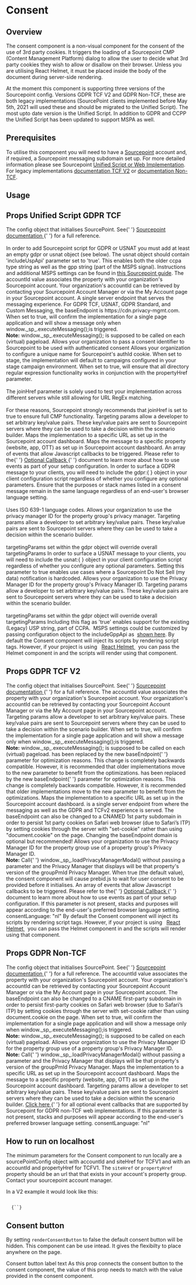 
# Consent

## Overview

The consent component is a non-visual component for the consent of the use of 3rd party cookies. It triggers the loading of a Sourcepoint CMP (Content Management Platform) dialog to allow the user to decide what 3rd party cookies they wish to allow or disallow on their browser.
Unless you are utilising React Helmet, it must be placed inside the body of the document during server-side rendering.

At the moment this component is supporting three versions of the Sourcepoint config. Versions GDPR TCF V2 and GDPR Non-TCF, these are both legacy implementations (SourcePoint clients implemented before May 5th, 2021 will used these and should be migrated to the Unified Script). 
The most upto date version is the Unified Script.
In addition to GDPR and CCPP the Unified Script has been updated to support MSPA as well.

## Prerequisites

To utilise this component you will need to have a [Sourcepoint](https://www.sourcepoint.com) account and, if required, a Sourcepoint messaging subdomain set up. For more detailed information
please see Sourcepoint [Unified Script or Web Implementation](https://docs.sourcepoint.com/hc/en-us/articles/4405412395667-CMP-web-implementation). For legacy implementations [documentation TCF V2](https://documentation.sourcepoint.com/web-implementation/web-implementation/sourcepoint-gdpr-and-tcf-v2-support/) or
[documentation Non-TCF](https://documentation.sourcepoint.com/web-implementation/web-implementation/gdpr-non-tcf-web-implementation).

## Usage

<CodeFromFile path="examples/consent.tsx" />

## Props Unified Script GDPR TCF

<LegacyBlock marginTop="sizing040">
  <Prop name="sourcePointConfigUnified" required>
    The config object that initialises SourcePoint. See{' '}
    <a href="https://docs.sourcepoint.com/hc/en-us/articles/4405412419731">
      Sourcepoint documentation
    </a>{' '}
    for a full reference.
    <br/>
    <br/>
    In order to add Sourcepoint script for GDPR or USNAT you must add at least an empty gdpr or usnat object (see below).
    The usnat object should contain 'includeUspApi' parameter set to 'true'. This enables both the older ccpa type string as well as the gpp string (part of the MSPS signal). Instructions and additional MSPS settings can be found in <a href="https://docs.sourcepoint.com/hc/en-us/articles/21455316499731#h_01HC0NYD93FV6MBBH6Y1NPCRMX" target="_blank">this Sourcepoint guide</a>. 
    <Prop name="accountId" type="number" required>
      The accountId value associates the property with your organization's
      Sourcepoint account. Your organization's accountId can be retrieved by
      contacting your Sourcepoint Account Manager or via the My Account page in
      your Sourcepoint account.
    </Prop>
    <Prop name="baseEndpoint" type="string">
      A single server endpoint that serves the messaging experience.
      For GDPR TCF, USNAT, GDPR Standard, and Custom Messaging, the baseEndpoint is https://cdn.privacy-mgmt.com.
    </Prop>
    <Prop name="isSPA" type="boolean">
      When set to true, will confirm the implementation for a single page
      application and will show a message only when
      window._sp_.executeMessaging();is triggered.
      <br />
      <b>Note:</b> <InlineCode>window._sp_.executeMessaging();</InlineCode> is
      supposed to be called on each (virtual) pageload.
    </Prop>
    <Prop name="authId" type="number">
      Allows your organization to pass a consent identifier to Sourcepoint to be used with authenticated consent
    </Prop>
    <Prop name="authCookie" type="string">
      Allows your organization to configure a unique name for Sourcepoint's authId cookie.
    </Prop>
    <Prop name="campaignEnv" type="string">
      When set to stage, the implementation will default to campaigns configured in your stage campaign environment.
    </Prop>
    <Prop name="joinHref" type="boolean">
      When set to true, will ensure that all directory regular expression functionality works in conjunction with the propertyHref parameter.
      <br/>
      <br/>
      The joinHref parameter is solely used to test your implementation across different servers while still allowing for URL RegEx matching.
      <br/>
      <br/>
      For these reasons, Sourcepoint strongly recommends that joinHref is set to true to ensure full CMP functionality.
    </Prop>
    <Prop name="targetingParams" type="object">
      Targeting params allow a developer to set arbitrary key/value pairs. These
      key/value pairs are sent to Sourcepoint servers where they can be used to
      take a decision within the scenario builder.
    </Prop>
    <Prop name="propertyHref" type="string" default="false">
      Maps the implementation to a specific URL as set up in the Sourcepoint account dashboard.
    </Prop>
    <Prop name="propertyId" type="number">
      Maps the message to a specific property (website, app, OTT) as set up in Sourcepoint account dashboard.
    </Prop>
    <Prop name="events" type="object">
      An array of events that allow Javascript callbacks to be triggered. Please
      refer to the{' '}
      <a href="https://documentation.sourcepoint.com/web-implementation/web-implementation/sourcepoint-gdpr-and-tcf-v2-support/optional-callbacks-tcfv2">
        Optional Callback
      </a>{' '}
      document to learn more about how to use events as part of your setup
      configuration.
    </Prop>
    <Prop name="gdpr" type="object">
      In order to surface a GDPR message to your clients, you will need to include the gdpr:{ } object in your client configuration script regardless of whether you configure any optional parameters.
      <Prop name="consentLanguage" type="string">
        Ensure that the purposes or stack names listed in a consent message remain in the same language regardless of an end-user's browser language setting.
        <br/>
        <br/>
        Uses ISO 639-1 language codes.
      </Prop>
      <Prop name="groupPmId" type="number">
        Allows your organization to use the privacy manager ID for the property group's privacy manager.
      </Prop>
      <Prop name="targetingParams" type="object">
        Targeting params allow a developer to set arbitrary key/value pairs. These
        key/value pairs are sent to Sourcepoint servers where they can be used to
        take a decision within the scenario builder.
        <br/>
        <br/>
        targetingParams set within the gdpr object will override overall targetingParams
      </Prop>
    </Prop>
    <Prop name="usnat" type="object">
      In order to surface a USNAT message to your clients, you will need to include the usnat:{ } object in your client configuration script regardless of whether you configure any optional parameters.
      <Prop name="alwaysDisplayDNS" type="boolean">
        Setting this parameter to true enables use cases where a Sourcepoint Do Not Sell (my data) notification is hardcoded.
      </Prop>
      <Prop name="groupPmId" type="number">
        Allows your organization to use the Privacy Manager ID for the property group's Privacy Manager ID.
      </Prop>
      <Prop name="targetingParams" type="object">
        Targeting params allow a developer to set arbitrary key/value pairs. These
        key/value pairs are sent to Sourcepoint servers where they can be used to
        take a decision within the scenario builder.
        <br/>
        <br/>
        targetingParams set within the gdpr object will override overall targetingParams
      </Prop>
      <Prop name="includeUspApi" type="boolean | MSPATransactions">
        Including this flag as 'true' enables support for the existing (Legacy) USP string, part of CCPA.&nbsp;
        MSPS settings could be customized by passing configuration object to the includeGppApi as&nbsp;
        <a href="https://docs.sourcepoint.com/hc/en-us/articles/21455316499731-GPP-Multi-State-Privacy-String-MSPS-Transition-readiness-web-and-app-" target="_blank">shown here</a>.
      </Prop>
    </Prop>
  </Prop>
  <Prop name="reactHelmet" type="react-helmet Helmet Component">
    By default the Consent component will inject its scripts by rendering
    script tags. However, if your project is using &nbsp;
    <a href="https://www.npmjs.com/package/react-helmet" target="_blank">
      React Helmet
    </a>
    &nbsp; you can pass the Helmet component in and the scripts will render
    using that component.
  </Prop>
</LegacyBlock>

## Props GDPR TCF V2

<LegacyBlock marginTop="sizing040">
  <Prop name="sourcePointConfigTCFV2" required>
    The config object that initialises SourcePoint. See{' '}
    <a href="https://documentation.sourcepoint.com/web-implementation/web-implementation/sourcepoint-gdpr-and-tcf-v2-support/gdpr-and-tcf-v2-setup-and-configuration_v1.1.3">
      Sourcepoint documentation
    </a>{' '}
    for a full reference.
    <Prop name="accountId" type="number" required>
      The accountId value associates the property with your organization's
      Sourcepoint account. Your organization's accountId can be retrieved by
      contacting your Sourcepoint Account Manager or via the My Account page in
      your Sourcepoint account.
    </Prop>
    <Prop name="targetingParams" type="object">
      Targeting params allow a developer to set arbitrary key/value pairs. These
      key/value pairs are sent to Sourcepoint servers where they can be used to
      take a decision within the scenario builder.
    </Prop>
    <Prop name="isSPA" type="boolean">
      When set to true, will confirm the implementation for a single page
      application and will show a message only when
      window._sp_.executeMessaging();is triggered.
      <br />
      <b>Note:</b> <InlineCode>window._sp_.executeMessaging();</InlineCode> is
      supposed to be called on each (virtual) pageload.
    </Prop>
    <Prop name="mmsDomain" type="string">
      has been replaced by the new <InlineCode>baseEndpoint</InlineCode>{' '}
      parameter for optimization reasons. This change is completely backwards
      compatible. However, it is recommended that older implementations move to
      the new parameter to benefit from the optimizations.
    </Prop>
    <Prop name="wrapperAPIOrigin" type="string">
      has been replaced by the new <InlineCode>baseEndpoint</InlineCode>{' '}
      parameter for optimization reasons. This change is completely backwards
      compatible. However, it is recommended that older implementations move to
      the new parameter to benefit from the optimizations.
    </Prop>
    <Prop name="propertyHref" type="boolean">
      Maps the implementation to a specific URL as set up in the Sourcepoint
      account dashboard.
    </Prop>
    <Prop name="baseEndpoint" type="string">
      is a single server endpoint from where the messaging as well as the GDPR
      and TCFv2 experience is served. The baseEndpoint can also be changed to a
      CNAMED 1st party subdomain in order to persist 1st party cookies on Safari
      web browser (due to Safari’s ITP) by setting cookies through the server
      with "set-cookie" rather than using "document.cookie" on the page.
      Changing the baseEndpoint domain is optional but recommended!
    </Prop>
    <Prop name="groupPmId" type="number">
      Allows your organization to use the Privacy Manager ID for the property
      group use of a property group's Privacy Manager ID.
      <br />
      <b>Note:</b> Call{' '}
      <InlineCode>window._sp_.loadPrivacyManagerModal()</InlineCode> without
      passing a parameter and the Privacy Manager that displays will be that
      property's version of the groupPmId Privacy Manager.
    </Prop>
    <Prop name="waitForConsent" type="boolean" default="false">
      When true (the default value), the consent component will cause prebid.js
      to wait for user consent to be provided before it initialises.
    </Prop>
    <Prop name="events" type="object">
      An array of events that allow Javascript callbacks to be triggered. Please
      refer to the{' '}
      <a href="https://documentation.sourcepoint.com/web-implementation/web-implementation/sourcepoint-gdpr-and-tcf-v2-support/optional-callbacks-tcfv2">
        Optional Callback
      </a>{' '}
      document to learn more about how to use events as part of your setup
      configuration.
    </Prop>
    <Prop name="consentLanguage" type="string">
      If this parameter is not present, stacks and purposes will appear
      according to the end-user's preferred browser language setting.
      <InlineCode>consentLanguage: "nl"</InlineCode>
    </Prop>
  </Prop>
  <Prop name="reactHelmet" type="react-helmet Helmet Component">
    By default the Consent component will inject its scripts by rendering
    script tags. However, if your project is using &nbsp;
    <a href="https://www.npmjs.com/package/react-helmet" target="_blank">
      React Helmet
    </a>
    &nbsp; you can pass the Helmet component in and the scripts will render
    using that component.
  </Prop>
</LegacyBlock>

## Props GDPR Non-TCF

<LegacyBlock marginTop="sizing040">
  <Prop name="SourcePointConfigNonTCFV1" required>
    The config object that initialises SourcePoint. See{' '}
    <a href="https://documentation.sourcepoint.com/web-implementation/web-implementation/sourcepoint-gdpr-and-tcf-v2-support/gdpr-and-tcf-v2-setup-and-configuration_v1.1.3">
      Sourcepoint documentation
    </a>{' '}
    for a full reference.
    <Prop name="accountId" type="number" required>
      The accountId value associates the property with your organization's
      Sourcepoint account. Your organization's accountId can be retrieved by
      contacting your Sourcepoint Account Manager or via the My Account page in
      your Sourcepoint account.
    </Prop>
    <Prop name="baseEndpoint" type="string">
      The baseEndpoint can also be changed to a CNAME first-party subdomain in
      order to persist first-party cookies on Safari web browser (due to
      Safari’s ITP) by setting cookies through the server with set-cookie rather
      than using document.cookie on the page.
    </Prop>
    <Prop name="isSPA" type="boolean">
      When set to true, will confirm the implementation for a single page
      application and will show a message only when
      window._sp_.executeMessaging();is triggered.
      <br />
      <b>Note:</b> <InlineCode>window._sp_.executeMessaging();</InlineCode> is
      supposed to be called on each (virtual) pageload.
    </Prop>
    <Prop name="groupPmId" type="number">
      Allows your organization to use the Privacy Manager ID for the property
      group use of a property group's Privacy Manager ID.
      <br />
      <b>Note:</b> Call{' '}
      <InlineCode>window._sp_.loadPrivacyManagerModal()</InlineCode> without
      passing a parameter and the Privacy Manager that displays will be that
      property's version of the groupPmId Privacy Manager.
    </Prop>
    <Prop name="propertyHref" type="string">
      Maps the implementation to a specific URL as set up in the Sourcepoint
      account dashboard.
    </Prop>
    <Prop name="propertyId" type="string">
      Maps the message to a specific property (website, app, OTT) as set up in
      the Sourcepoint account dashboard.
    </Prop>
    <Prop name="targetingParams" type="object">
      Targeting params allow a developer to set arbitrary key/value pairs. These
      key/value pairs are sent to Sourcepoint servers where they can be used to
      take a decision within the scenario builder.
    </Prop>
    <Prop name="events" type="object">
      <a
        href="https://documentation.sourcepoint.com/web-implementation/web-implementation/gdpr-non-tcf-web-implementation/optional-event-callbacks-for-gdpr-non-tcf-web-implementation"
        target="_blank"
      >
        Click here
      </a>{' '}
      for all optional event callbacks that are supported by Sourcepoint for
      GDPR non-TCF web implementations.
    </Prop>
    <Prop name="consentLanguage" type="string">
      If this parameter is not present, stacks and purposes will appear
      according to the end-user's preferred browser language setting.
      <InlineCode>consentLanguage: "nl"</InlineCode>
    </Prop>
  </Prop>
</LegacyBlock>

## How to run on localhost

The minimum parameters for the Consent component to run locally are a sourcePointConfig object with accountId and siteHref for TCFV1 and with an accountId and propertyHref for TCFV1.
The `siteHref` or `propertyHref` property should be an url that that exists in your account's property group. Contact your sourcepoint account manager.

In a V2 example it would look like this:

<Code>
  {`<Consent
    sourcePointConfigTCFV2={{
      accountId: accountId,
      propertyHref: 'http://newskit.co.uk/'
    }}
  />`}
</Code>

## Consent button

By setting `renderConsentButton` to false the default consent button will be hidden. This component can be use intead. It gives the flexibilty to place anywhere on the page.

<LegacyBlock marginTop="sizing040">
  <Prop name="settingsButtonText" type="string" default="Privacy Settings">
    Consent button label text
  </Prop>
  <Prop name="postPromptUI" type="string" default="privacy-settings-prompt">
    As this prop connects the consent button to the consent component, the value
    of this prop needs to match with the value provided in the consent
    component.
  </Prop>
</LegacyBlock>
